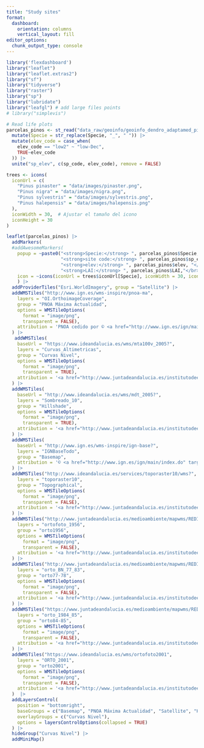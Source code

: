```yaml
---
title: "Study sites"
format: 
  dashboard:
    orientation: columns
    vertical_layout: fill
editor_options: 
  chunk_output_type: console
---
```


```r
library('flexdashboard')
library("leaflet") 
library("leaflet.extras2")
library("sf")
library("tidyverse")
library("raster")
library("sp")
library("lubridate")
library("leafgl") # add large files points
# library("simplevis")
```

```r
# Read life plots
parcelas_pinos <- st_read("data_raw/geoinfo/geoinfo_dendro_adaptamed_pinus.shp", quiet = TRUE) |> 
  mutate(Specie = str_replace(Specie, "_", " ")) |> 
  mutate(elev_code = case_when(
    elev_code == "low2" ~ "low-Dec",
    TRUE~elev_code
  )) |> 
  unite("sp_elev", c(sp_code, elev_code), remove = FALSE)
```


```r
trees <- icons(
  iconUrl = c(
    "Pinus pinaster" = "data/images/pinaster.png",
    "Pinus nigra" = "data/images/nigra.png",
    "Pinus sylvestris" = "data/images/sylvestris.png",
    "Pinus halepensis" = "data/images/halepensis.png"
  ),
  iconWidth = 30,  # Ajustar el tamaño del icono
  iconHeight = 30
)
```


```r
leaflet(parcelas_pinos) |>
  addMarkers(
  #addAwesomeMarkers(
    popup = ~paste0("<strong>Specie:</strong> ", parcelas_pinos$Specie, "</br>",
                    "<strong>site code:</strong> ", parcelas_pinos$sp_elev, "</br>",
                    "<strong>elev:</strong> ", parcelas_pinos$elev, "</br>",
                    "<strong>LAI:</strong> ", parcelas_pinos$LAI,"</br>"),
    icon = ~icons(iconUrl = trees$iconUrl[Specie], iconWidth = 30, iconHeight = 30)
    ) |> 
  addProviderTiles("Esri.WorldImagery", group = "Satellite") |> 
  addWMSTiles("http://www.ign.es/wms-inspire/pnoa-ma",
    layers = "OI.OrthoimageCoverage",
    group = "PNOA Máxima Actualidad",
    options = WMSTileOptions(
      format = "image/png", 
      transparent = FALSE),
    attribution = 'PNOA cedido por © <a href="http://www.ign.es/ign/main/index.do" target="_blank">Instituto Geográfico Nacional de España</a>'
  ) |> 
   addWMSTiles(
    baseUrl = "https://www.ideandalucia.es/wms/mta100v_2005?",
    layers = "Curvas_Altimetricas",
    group = "Curvas Nivel",
    options = WMSTileOptions(
      format = "image/png", 
      transparent = TRUE),
    attribution = '<a href="http://www.juntadeandalucia.es/institutodeestadisticaycartografia" target="_blank">Instituto de Estadística y Cartografía de Andalucía</a>'
  ) |> 
  addWMSTiles(
    baseUrl = "http://www.ideandalucia.es/wms/mdt_2005?",
    layers = "Sombreado_10",
    group = "Hillshade",
    options = WMSTileOptions(
      format = "image/png", 
      transparent = TRUE),
    attribution = '<a href="http://www.juntadeandalucia.es/institutodeestadisticaycartografia" target="_blank">Instituto de Estadística y Cartografía de Andalucía</a>'
  ) |>
  addWMSTiles(
    baseUrl = "http://www.ign.es/wms-inspire/ign-base?",
    layers = "IGNBaseTodo",
    group = "Basemap",
    attribution = '© <a href="http://www.ign.es/ign/main/index.do" target="_blank">Instituto Geográfico Nacional de España</a>'
  ) |>  
  addWMSTiles("http://www.ideandalucia.es/services/toporaster10/wms?",
    layers = "toporaster10",
    group = "Topographical",
    options = WMSTileOptions(
      format = "image/png", 
      transparent = FALSE),
    attribution = '<a href="http://www.juntadeandalucia.es/institutodeestadisticaycartografia" target="_blank">Instituto de Estadística y Cartografía de Andalucía</a>'
  ) |> 
  addWMSTiles("http://www.juntadeandalucia.es/medioambiente/mapwms/REDIAM_Ortofoto_Andalucia_1956?",
    layers = "ortofoto_1956",
    group = "orto1956",
    options = WMSTileOptions(
      format = "image/png", 
      transparent = FALSE),
    attribution = '<a href="http://www.juntadeandalucia.es/institutodeestadisticaycartografia" target="_blank">Instituto de Estadística y Cartografía de Andalucía</a>'
  ) |> 
  addWMSTiles("http://www.juntadeandalucia.es/medioambiente/mapwms/REDIAM_Ortofoto_BN_1977_83?",
    layers = "orto_BN_77_83",
    group = "orto77-78",
    options = WMSTileOptions(
      format = "image/png", 
      transparent = FALSE),
    attribution = '<a href="http://www.juntadeandalucia.es/institutodeestadisticaycartografia" target="_blank">Instituto de Estadística y Cartografía de Andalucía</a>'
  ) |> 
  addWMSTiles("https://www.juntadeandalucia.es/medioambiente/mapwms/REDIAM_Ortofoto_PAN_Andalucia_84_85",
    layers = "orto_1984_85",
    group = "orto84-85",
    options = WMSTileOptions(
      format = "image/png", 
      transparent = FALSE),
    attribution = '<a href="http://www.juntadeandalucia.es/institutodeestadisticaycartografia" target="_blank">Instituto de Estadística y Cartografía de Andalucía</a>'
  ) |> 
  addWMSTiles("https://www.ideandalucia.es/wms/ortofoto2001",
    layers = "ORTO_2001",
    group = "orto2001",
    options = WMSTileOptions(
      format = "image/png", 
      transparent = FALSE),
    attribution = '<a href="http://www.juntadeandalucia.es/institutodeestadisticaycartografia" target="_blank">Instituto de Estadística y Cartografía de Andalucía</a>'
  )  |> 
  addLayersControl(
    position = "bottomright",
    baseGroups = c("Basemap", "PNOA Máxima Actualidad", "Satellite", "Hillshade", "Topographical", "orto1956", "orto77-78", "orto84-85", "orto2001"),
    overlayGroups = c("Curvas Nivel"), 
    options = layersControlOptions(collapsed = TRUE)
  ) |> 
  hideGroup("Curvas Nivel") |> 
  addMiniMap()


```
